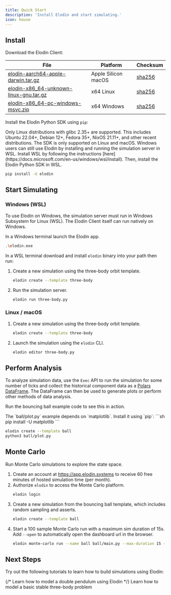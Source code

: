 ```yaml
---
title: Quick Start
description: 'Install Elodin and start simulating.'
icon: house
---
```

## Install

Download the Elodin Client:

| File                                                    | Platform            | Checksum                        |
| ------------------------------------------------------- | ------------------- | ------------------------------- |
| [elodin-aarch64-apple-darwin.tar.gz][elodin-macos]      | Apple Silicon macOS | [sha256][elodin-macos-sha256]   |
| [elodin-x86_64-unknown-linux-gnu.tar.gz][elodin-linux]  | x64 Linux           | [sha256][elodin-linux-sha256]   |
| [elodin-x86_64-pc-windows-msvc.zip][elodin-windows]     | x64 Windows         | [sha256][elodin-windows-sha256] |

[elodin-macos]: https://storage.googleapis.com/elodin-releases/latest/elodin-aarch64-apple-darwin.tar.gz
[elodin-macos-sha256]: https://storage.googleapis.com/elodin-releases/latest/elodin-aarch64-apple-darwin.tar.gz.sha256
[elodin-linux]: https://storage.googleapis.com/elodin-releases/latest/elodin-x86_64-unknown-linux-gnu.tar.gz
[elodin-linux-sha256]: https://storage.googleapis.com/elodin-releases/latest/elodin-x86_64-unknown-linux-gnu.tar.gz.sha256
[elodin-windows]: https://storage.googleapis.com/elodin-releases/latest/elodin-x86_64-pc-windows-msvc.zip
[elodin-windows-sha256]: https://storage.googleapis.com/elodin-releases/latest/elodin-x86_64-pc-windows-msvc.zip.sha256

Install the Elodin Python SDK using `pip`:

<Warning>
Only Linux distributions with glibc 2.35+ are supported.
This includes Ubuntu 22.04+, Debian 12+, Fedora 35+, NixOS 21.11+, and other recent distributions.
</Warning>

<Warning>
The SDK is only supported on Linux and macOS. Windows users can still use Elodin by installing and running the simulation server in WSL.
Install WSL by following the instructions [here](https://docs.microsoft.com/en-us/windows/wsl/install).
Then, install the Elodin Python SDK in WSL.
</Warning>

```sh
pip install -U elodin
```

## Start Simulating

### Windows (WSL)

To use Elodin on Windows, the simulation server must run in Windows Subsystem for Linux (WSL). The Elodin Client itself can run natively on Windows.

In a Windows terminal launch the Elodin app.

```sh
.\elodin.exe
```

In a WSL terminal download and install `elodin` binary into your path then run:

1. Create a new simulation using the three-body orbit template.
    ```sh
    elodin create --template three-body
    ```
2. Run the simulation server.
    ```sh
    elodin run three-body.py
    ```

### Linux / macOS

1. Create a new simulation using the three-body orbit template.
    ```sh
    elodin create --template three-body
    ```
2. Launch the simulation using the `elodin` CLI.
    ```sh
    elodin editor three-body.py
    ```

## Perform Analysis

To analyze simulation data, use the `Exec` API to run the simulation for some number of ticks and collect the historical component data as a [Polars DataFrame].
The DataFrame can then be used to generate plots or perform other methods of data analysis.

Run the bouncing ball example code to see this in action.

<Note>
The `ball/plot.py` example depends on `matplotlib`. Install it using `pip`:
```sh
pip install -U matplotlib
```
</Note>

```sh
elodin create --template ball
python3 ball/plot.py
```

[Polars DataFrame]: https://docs.pola.rs/user-guide/concepts/data-structures/#dataframe

## Monte Carlo

Run Monte Carlo simulations to explore the state space.

1. Create an account at https://app.elodin.systems to receive 60 free minutes of hosted simulation time (per month).
2. Authorize `elodin` to access the Monte Carlo platform.
    ```sh
    elodin login
    ```
3. Create a new simulation from the bouncing ball template, which includes random sampling and asserts.
    ```sh
    elodin create --template ball
    ```
4. Start a 100 sample Monte Carlo run with a maximum sim duration of 15s.
    <Note>Add `--open` to automatically open the dashboard url in the browser.</Note>
    ```sh
    elodin monte-carlo run --name ball ball/main.py --max-duration 15 --samples 100
    ```

## Next Steps

Try out the following tutorials to learn how to build simulations using Elodin:

<CardGroup cols={1}>
  {/* <Card
    title="Double Pendulum Tutorial"
    icon="tornado"
    href="tutorial/double-pend"
  >
  Learn how to model a double pendulum using Elodin
  </Card> */}
  <Card
    title="Three-Body Problem"
    icon="solar-system"
    href="tutorial/3-body"
  >
  Learn how to model a basic stable three-body problem
  </Card>
</CardGroup>
